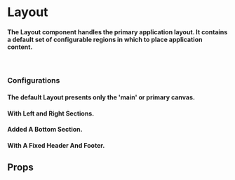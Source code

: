 
<Meta
  title="layout/Layout"
  component={Layout}
  decorators={[ScreenLarge]}
/>

# Layout

#### The Layout component handles the primary application layout.  It contains a default set of configurable regions in which to place application content.
<br/>

### Configurations

#### The default Layout presents only the 'main' or primary canvas.

<Preview>
  <Story name="Main Section Only">
    <Layout
      main={{ id: "Main", content: "" }}
    />
  </Story>
</Preview>

#### With Left and Right Sections.

<Preview>
  <Story name="With Left and Right Sections">
    <Layout
      left={{ id: "Left", content: "" }}
      main={{ id: "Main", content: "" }}
      right={{ id: "Right", content: "" }}
    />
  </Story>
</Preview>

#### Added A Bottom Section.

<Preview>
  <Story name="Added A Bottom Section">
    <Layout
      left={{ id: "Left", content: "" }}
      main={{ id: "Main", content: "" }}
      right={{ id: "Right", content: "" }}
      bottom={{ id: "Bottom", content: "" }}
    />
  </Story>
</Preview>

#### With A Fixed Header And Footer.

<Preview>
  <Story name="With A Fixed Header And Footer">
    <Layout
      header={{ id: "Header", content: "" }}
      left={{ id: "Left", content: "" }}
      main={{ id: "Main", content: "" }}
      right={{ id: "Right", content: "" }}
      bottom={{ id: "Bottom", content: "" }}
      footer={{ id: "Footer", content: "" }}
    />
  </Story>
</Preview>

## Props

<Props of={Layout} />
